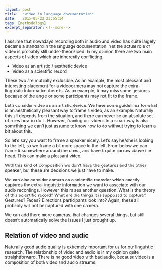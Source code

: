```yaml
---
layout: post
title:  "Video in language documentation"
date:   2015-05-22 23:55:14
tags: [methodology]
excerpt_separator: <!--more-->
---
```


I assume that nowadays recording both in audio and video has quite largely became a standard in the language documentation. Yet the actual role of video is probably still under-theoriziced. In my opinion there are two main aspects of video which are inherently conflicting.

- Video as an artistic / aesthetic device
- Video as a scientific record

<!--more-->

These two are mutually exclusible. As an example, the most pleasant and interesting placement for a videocamera may not capture the extra-linguistic information there is. As an example, it may miss some gestures because of the angle or some participants may not fit to the frame.

Let's consider video as an artistic device. We have some guidelines for what is an aesthetically pleasant way to frame a video, as an example. Naturally this all depends from the situation, and there can never be an absolute set of rules how to do it. However, framing our videos in a smart way is also something we can't just assume to know how to do without trying to learn a bit about this.

So let's say you want to frame a speaker nicely. Let's say he/she is looking to the left, so we frame a bit more space to the left. From below we can frame it somewhere around the chest, and have it quite narrow above the head. This can make a pleasant video.

With this kind of composition we don't have the gestures and the other speaker, but these are decisions we just have to make.

We can also consider camera as a scientific recorder which exactly captures the extra-linguistic information we want to associate with our audio recordings. However, this raises another question. What is the theory of this scientific record? What are the things it is supposed to capture? Gestures? Faces? Directions participants look into? Again, these all probably will not be captured with one camera.

We can add there more cameras, that changes several things, but still doesn't automatically solve the issues I just brought up.

## Relation of video and audio

Naturally good audio quality is extremely important for us for our linguistic research. The relationship of video and audio is in my opinion quite straightforward. There is no good video with bad audio, because video is a composition of both video and audio streams. 
